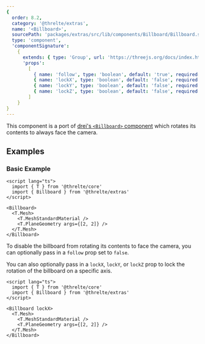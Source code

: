 ```yaml
---
{
  order: 8.2,
  category: '@threlte/extras',
  name: '<Billboard>',
  sourcePath: 'packages/extras/src/lib/components/Billboard/Billboard.svelte',
  type: 'component',
  'componentSignature':
    {
      extends: { type: 'Group', url: 'https://threejs.org/docs/index.html#api/en/objects/Group' },
      'props':
        [
          { name: 'follow', type: 'boolean', default: 'true', required: false },
          { name: 'lockX', type: 'boolean', default: 'false', required: false },
          { name: 'lockY', type: 'boolean', default: 'false', required: false },
          { name: 'lockZ', type: 'boolean', default: 'false', required: false }
        ]
    }
}
---
```


This component is a port of [drei's `<Billboard>`
component](https://github.com/pmndrs/drei#billboard) which rotates its contents
to always face the camera.

<Example path="extras/billboard" />

## Examples

### Basic Example

```svelte title="Billboard.svelte"
<script lang="ts">
  import { T } from '@threlte/core'
  import { Billboard } from '@threlte/extras'
</script>

<Billboard>
  <T.Mesh>
    <T.MeshStandardMaterial />
    <T.PlaneGeometry args={[2, 2]} />
  </T.Mesh>
</Billboard>
```

To disable the billboard from rotating its contents to face the camera, you can
optionally pass in a `follow` prop set to `false`.

You can also optionally pass in a `lockX`, `lockY`, or `lockZ` prop to lock the
rotation of the billboard on a specific axis.

```svelte title="BillboardLocked.svelte"
<script lang="ts">
  import { T } from '@threlte/core'
  import { Billboard } from '@threlte/extras'
</script>

<Billboard lockX>
  <T.Mesh>
    <T.MeshStandardMaterial />
    <T.PlaneGeometry args={[2, 2]} />
  </T.Mesh>
</Billboard>
```

